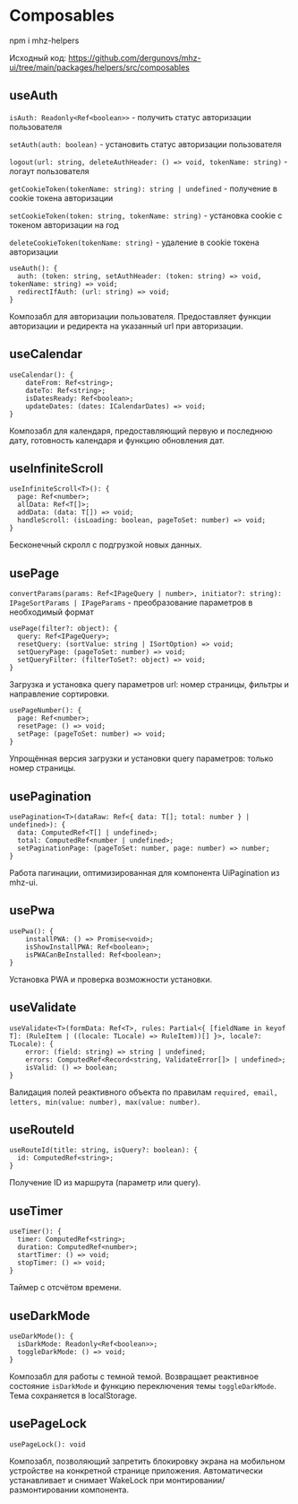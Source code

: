 # Composables

npm i mhz-helpers

Исходный код: https://github.com/dergunovs/mhz-ui/tree/main/packages/helpers/src/composables

## useAuth

`isAuth: Readonly<Ref<boolean>>` - получить статус авторизации пользователя

`setAuth(auth: boolean)` - установить статус авторизации пользователя

`logout(url: string, deleteAuthHeader: () => void, tokenName: string)` - логаут пользователя

`getCookieToken(tokenName: string): string | undefined` - получение в cookie токена авторизации

`setCookieToken(token: string, tokenName: string)` - установка cookie с токеном авторизации на год

`deleteCookieToken(tokenName: string)` - удаление в cookie токена авторизации

```
useAuth(): {
  auth: (token: string, setAuthHeader: (token: string) => void, tokenName: string) => void;
  redirectIfAuth: (url: string) => void;
}
```

Композабл для авторизации пользователя. Предоставляет функции авторизации и редиректа на указанный url при авторизации.

## useCalendar

```
useCalendar(): {
    dateFrom: Ref<string>;
    dateTo: Ref<string>;
    isDatesReady: Ref<boolean>;
    updateDates: (dates: ICalendarDates) => void;
}
```

Композабл для календаря, предоставляющий первую и последнюю дату, готовность календаря и функцию обновления дат.

## useInfiniteScroll

```
useInfiniteScroll<T>(): {
  page: Ref<number>;
  allData: Ref<T[]>;
  addData: (data: T[]) => void;
  handleScroll: (isLoading: boolean, pageToSet: number) => void;
}
```

Бесконечный скролл с подгрузкой новых данных.

## usePage

`convertParams(params: Ref<IPageQuery | number>, initiator?: string): IPageSortParams | IPageParams` - преобразование параметров в необходимый формат

```
usePage(filter?: object): {
  query: Ref<IPageQuery>;
  resetQuery: (sortValue: string | ISortOption) => void;
  setQueryPage: (pageToSet: number) => void;
  setQueryFilter: (filterToSet?: object) => void;
}
```

Загрузка и установка query параметров url: номер страницы, фильтры и направление сортировки.

```
usePageNumber(): {
  page: Ref<number>;
  resetPage: () => void;
  setPage: (pageToSet: number) => void;
}
```

Упрощённая версия загрузки и установки query параметров: только номер страницы.

## usePagination

```
usePagination<T>(dataRaw: Ref<{ data: T[]; total: number } | undefined>): {
  data: ComputedRef<T[] | undefined>;
  total: ComputedRef<number | undefined>;
  setPaginationPage: (pageToSet: number, page: number) => number;
}
```

Работа пагинации, оптимизированная для компонента UiPagination из mhz-ui.

## usePwa

```
usePwa(): {
    installPWA: () => Promise<void>;
    isShowInstallPWA: Ref<boolean>;
    isPWACanBeInstalled: Ref<boolean>;
}
```

Установка PWA и проверка возможности установки.

## useValidate

```
useValidate<T>(formData: Ref<T>, rules: Partial<{ [fieldName in keyof T]: (RuleItem | ((locale: TLocale) => RuleItem))[] }>, locale?: TLocale): {
    error: (field: string) => string | undefined;
    errors: ComputedRef<Record<string, ValidateError[]> | undefined>;
    isValid: () => boolean;
}
```

Валидация полей реактивного объекта по правилам `required, email, letters, min(value: number), max(value: number)`.

## useRouteId

```
useRouteId(title: string, isQuery?: boolean): {
  id: ComputedRef<string>;
}
```

Получение ID из маршрута (параметр или query).

## useTimer

```
useTimer(): {
  timer: ComputedRef<string>;
  duration: ComputedRef<number>;
  startTimer: () => void;
  stopTimer: () => void;
}
```

Таймер с отсчётом времени.

## useDarkMode

```
useDarkMode(): {
  isDarkMode: Readonly<Ref<boolean>>;
  toggleDarkMode: () => void;
}
```

Композабл для работы с темной темой. Возвращает реактивное состояние `isDarkMode` и функцию переключения темы `toggleDarkMode`. Тема сохраняется в localStorage.

## usePageLock

```
usePageLock(): void
```

Композабл, позволяющий запретить блокировку экрана на мобильном устройстве на конкретной странице приложения. Автоматически устанавливает и снимает WakeLock при монтировании/размонтировании компонента.
